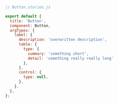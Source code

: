 ```js
// Button.stories.js

export default {
  title: 'Button',
  component: Button,
  argTypes: {
    label: {
      description: 'overwritten description',
      table: {
        type: { 
          summary: 'something short', 
          detail: 'something really really long' 
        },
      },
      control: {
        type: null,
      },
    },
  },
};
```